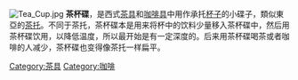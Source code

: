 {{unreferenced|time=2016-06-01T12:53:12+00:00}}
[[File:Tea_Cup.jpg|thumb]]
'''茶杯碟'''，是西式[[茶具|茶具]]和[[咖啡具|咖啡具]]中用作承托[[杯子|杯子]]的小碟子，類似東亞的[[茶托|茶托]]。不同于茶托，茶杯碟本是用来将杯中的饮料少量移入茶杯碟中，然后用茶杯碟饮用，以降低温度，所以最开始是有一定深度的。后来用茶杯碟喝茶或者咖啡的人减少，茶杯碟也变得像茶托一样扁平。
{{Commonscat|Saucers|position=left}}
{{Portal|咖啡}}
{{茶}}
{{咖啡}}

[[Category:茶具|Category:茶具]]
[[Category:咖啡|Category:咖啡]]